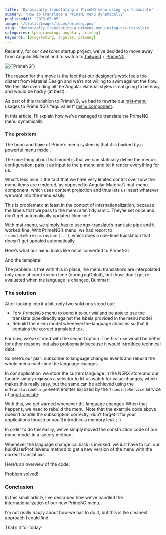 ```yaml
---
title: 'Dynamically translating a PrimeNG menu using ngx-translate'
summary: 'How to translate a PrimeNG menu dynamically'
publishedAt: '2020-05-05'
image: '/static/images/logos/primeng.png'
slug: 'dynamically-translating-a-primeng-menu-using-ngx-translate'
categories: [programming, angular, primeng]
keywords: [programming, angular, primeng]
---
```


Recently, for our _awesome_ startup project, we’ve decided to move away from Angular Material and to switch to [Tailwind](https://tailwindcss.com/) + [PrimeNG](https://www.primefaces.org/primeng/).

<BlogPostCenteredContent>
  <Image
    alt={`PrimeNG`}
    src={`/static/images/logos/primeng.png`}
    width={400}
    height={400}
    priority
  />
</BlogPostCenteredContent>

The reason for this move is the fact that our designer’s work feels too distant from Material Design and we’re not willing to swim against the flow. We feel like overriding all the Angular Material styles is not going to be easy and would be hacky (at best).

As part of this transition to PrimeNG, we had to rewrite our [mat-menu](https://material.angular.io/components/menu/overview) usages to Prime NG’s “equivalent” [menu component](https://www.primefaces.org/primeng/showcase/#/menu).

In this article, I’ll explain how we’ve managed to translate the PrimeNG menu dynamically.

### The problem

The boon and bane of Prime’s menu system is that it is backed by a powerful [menu model](https://www.primefaces.org/primeng/showcase/#/menumodel).

The nice thing about that model is that we can statically define the menu’s configuration, pass it as input to the p-menu and let it render everything for us.

What’s less nice is the fact that we have very limited control over how the menu items are rendered, as opposed to Angular Material’s mat-menu component, which uses content projection and thus lets us insert whatever we want into the menu easily.

This is problematic at least in the context of internationalization, because the labels that we pass to the menu aren’t dynamic. They’re set once and don’t get automatically updated. Bummer!

With mat-menu, we simply has to use ngx-translate’s translate pipe and it worked fine. With PrimeNG’s menu, we had resort to `translateService.instant(...)`, which does a one-time translation that doesn’t get updated automatically.

Here’s what our menu looks like once converted to PrimeNG:

<Gist gistLink="dsebastien/64810d0e4df6f634bd321a109f373707" />

And the template:

<Gist gistLink="dsebastien/4bd62f149bce848e7b57b4d5b6f68d24" />

The problem is that with this in place, the menu translations are interpolated only _once_ at construction time (during ngOnInit), but those don’t get re-evaluated when the language is changed. Bummer!

### The solution

After looking into it a bit, only two solutions stood out:

- Fork PrimeNG’s menu to bend it to our will and be able to use the translate pipe directly against the labels provided in the menu model
- Rebuild the menu model whenever the language changes so that it contains the correct translated text

For now, we’ve started with the second option. The first one would be better for other reasons, but also problematic because it would introduce technical debt.

So here’s our plan: subscribe to language changes events and rebuild the whole menu each time the language changes.

In our application, we store the current language in the NGRX store and our facade simply exposes a selector to let us watch for value changes, which makes this really easy, but the same can be achieved using the `onTranslationChange` event emitter exposed by the `TranslateService` service of [ngx-translate](https://github.com/ngx-translate/core):

<Gist gistLink="dsebastien/49a7e4e772ea0a682f9c5298e896693f" />

With this, we get warned whenever the language changes. When that happens, we need to rebuild the menu. Note that the example code above doesn’t handle the subscription correctly; don’t forget it for your applications though or you’ll introduce a memory leak ;-)

In order to do this easily, we’ve simply moved the construction code of our menu model in a factory method:

<Gist gistLink="dsebastien/8ce74a93f45f66877502e28a1676d0b4" />

Whenever the language change callback is invoked, we just have to call our buildUserProfileMenu method to get a new version of the menu with the correct translations.

Here’s an overview of the code:

<Gist gistLink="dsebastien/c9030116cd4fd2d68c6d1bc3b4645055" />

Problem solved!

### Conclusion

In this small article, I’ve described how we’ve handled the internationalization of our new PrimeNG menu.

I’m not really happy about how we had to do it, but this is the cleanest approach I could find.

That’s it for today!

<BlogPostSignature />
